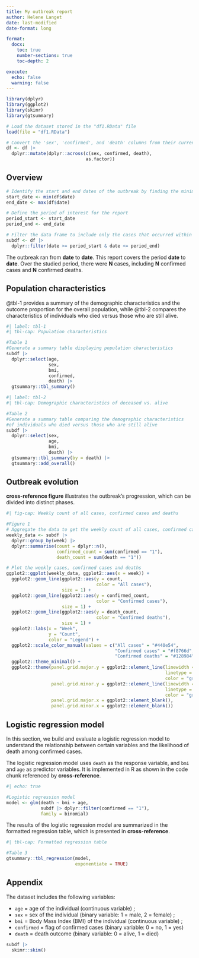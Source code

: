 ```yaml
---
title: My outbreak report
author: Helene Langet
date: last-modified
date-format: long

format:
  docx:
    toc: true             
    number-sections: true
    toc-depth: 2

execute:    
  echo: false               
  warning: false
---
```


```r
library(dplyr)
library(ggplot2)
library(skimr)
library(gtsummary)
```

```r
# Load the dataset stored in the "df1.RData" file
load(file = "df1.RData")
```

```r
# Convert the 'sex', 'confirmed', and 'death' columns from their current data type to factors
df <- df |>
  dplyr::mutate(dplyr::across(c(sex, confirmed, death),
                              as.factor))
```

## Overview

```r
# Identify the start and end dates of the outbreak by finding the minimum and maximum values in the 'date' column
start_date <- min(df$date)
end_date <- max(df$date)
```

```r
# Define the period of interest for the report
period_start <- start_date
period_end <- end_date
```

```r
# Filter the data frame to include only the cases that occurred within the defined period
subdf <- df |>
  dplyr::filter(date >= period_start & date <= period_end)
```

The outbreak ran from **date** to **date**. This report covers the period **date** to **date**. Over the studied period, there were **N** cases, including **N** confirmed cases and **N** confirmed deaths.

## Population characteristics

@tbl-1 provides a summary of the demographic characteristics and the outcome proportion for the overall population, while @tbl-2 compares the characteristics of individuals who died versus those who are still alive.

```r
#| label: tbl-1  
#| tbl-cap: Population characteristics

#Table 1
#Generate a summary table displaying population characteristics
subdf |>                               
  dplyr::select(age,
                sex,
                bmi,
                confirmed,
                death) |>
  gtsummary::tbl_summary()
```

```r
#| label: tbl-2
#| tbl-cap: Demographic characteristics of deceased vs. alive

#Table 2
#Generate a summary table comparing the demographic characteristics
#of individuals who died versus those who are still alive
subdf |>                                                      
  dplyr::select(sex,
                age,
                bmi,
                death) |>
  gtsummary::tbl_summary(by = death) |>
  gtsummary::add_overall()
```

## Outbreak evolution

**cross-reference figure** illustrates the outbreak's progression, which can be divided into distinct phases.

```r
#| fig-cap: Weekly count of all cases, confirmed cases and deaths

#Figure 1 
# Aggregate the data to get the weekly count of all cases, confirmed cases and deaths
weekly_data <- subdf |>
  dplyr::group_by(week) |>
  dplyr::summarise(count = dplyr::n(),
                   confirmed_count = sum(confirmed == "1"),
                   death_count = sum(death == "1"))

# Plot the weekly cases, confirmed cases and deaths
ggplot2::ggplot(weekly_data, ggplot2::aes(x = week)) +                        
  ggplot2::geom_line(ggplot2::aes(y = count,
                                  color = "All cases"),
                     size = 1) +
  ggplot2::geom_line(ggplot2::aes(y = confirmed_count,
                                  color = "Confirmed cases"),
                     size = 1) +
  ggplot2::geom_line(ggplot2::aes(y = death_count,
                                  color = "Confirmed deaths"),
                     size = 1) +
  ggplot2::labs(x = "Week",
                y = "Count",
                color = "Legend") +
  ggplot2::scale_color_manual(values = c("All cases" = "#440e54",
                                         "Confirmed cases" = "#f8766d",
                                         "Confirmed deaths" = "#128984")) +
  ggplot2::theme_minimal() +
  ggplot2::theme(panel.grid.major.y = ggplot2::element_line(linewidth = 0.5,
                                                            linetype = "dashed",
                                                            color = "grey"), 
                 panel.grid.minor.y = ggplot2::element_line(linewidth = 0.5,
                                                            linetype = "dashed",
                                                            color = "grey"),
                 panel.grid.major.x = ggplot2::element_blank(),
                 panel.grid.minor.x = ggplot2::element_blank())
```

## Logistic regression model

In this section, we build and evaluate a logistic regression model to understand the relationship between certain variables and the likelihood of death among confirmed cases.

The logistic regression model uses `death` as the response variable, and `bmi` and `age` as predictor variables. It is implemented in R as shown in the code chunk referenced by **cross-reference**.

```r
#| echo: true

#Logistic regression model
model <- glm(death ~ bmi + age,
             subdf |> dplyr::filter(confirmed == "1"),
             family = binomial)
```

The results of the logistic regression model are summarized in the formatted regression table, which is presented in **cross-reference**.

```r
#| tbl-cap: Formatted regression table

#Table 3
gtsummary::tbl_regression(model,
                          exponentiate = TRUE)
```

## Appendix

The dataset includes the following variables:

-   `age` = age of the individual (continuous variable) ;
-   `sex` = sex of the individual (binary variable: 1 = male, 2 = female) ;
-   `bmi` = Body Mass Index (BMI) of the individual (continuous variable) ;
-   `confirmed` = flag of confirmed cases (binary variable: 0 = no, 1 = yes)
-   `death` = death outcome (binary variable: 0 = alive, 1 = died)

```r
subdf |>
  skimr::skim()
```
